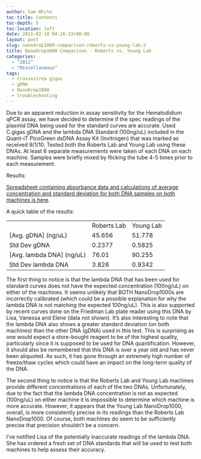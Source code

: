 ```yaml
---
author: Sam White
toc-title: Contents
toc-depth: 5
toc-location: left
date: 2011-02-10 04:26:33+00:00
layout: post
slug: nanodrop1000-comparison-roberts-vs-young-lab-2
title: NanoDrop1000 Comparison - Roberts vs. Young Lab
categories:
  - "2011"
  - "Miscellaneous"
tags:
  - Crassostrea gigas
  - gDNA
  - NanoDrop1000
  - troubleshooting
---
```


Due to an apparent reduction in assay sensitivity for the Hematodidium qPCR assay, we have decided to determine if the spec readings of the plasmid DNA being used for the standard curves are accurate. Used C.gigas gDNA and the lambda DNA Standard (100ng/uL) included in the Quant-iT PicoGreen dsDNA Assay Kit (Invitrogen) that was marked as received 9/1/10. Tested both the Roberts Lab and Young Lab using these DNAs. At least 6 separate measurements were taken of each DNA on each machine. Samples were briefly mixed by flicking the tube 4-5 times prior to each measurement.

Results:

[Spreadsheet containing absorbance data and calculations of average concentration and standard deviation for both DNA samples on both machines is here](https://spreadsheets.google.com/ccc?hl=en&key=tdVXYq6kndQafj_JUX9_ymw&authkey=CPe7wowL&hl=en#gid=0).

A quick table of the results:

<table class="wiki_table mceItemTable" >
<tbody >
<tr >

<td >
</td>

<td >Roberts Lab
</td>

<td >Young Lab
</td>
</tr>
<tr >

<td >[Avg. gDNA] (ng/uL)
</td>

<td >45.656
</td>

<td >51.778
</td>
</tr>
<tr >

<td >Std Dev gDNA
</td>

<td >0.2377
</td>

<td >0.5825
</td>
</tr>
<tr >

<td >[Avg. lambda DNA] (ng/uL)
</td>

<td >76.01
</td>

<td >90.255
</td>
</tr>
<tr >

<td >Std Dev lambda DNA
</td>

<td >3.826
</td>

<td >0.9342
</td>
</tr>
</tbody>
</table>

The first thing to notice is that the lambda DNA that has been used for standard curves does not have the expected concentration (100ng/uL) on either of the machines. It seems unlikely that BOTH NanoDrop1000s are incorrectly calibrated (which could be a possible explanation for why the lambda DNA is not matching the expected 100ng/uL). This is also supported by recent curves done on the Friedman Lab plate reader using this DNA by Lisa, Vanessa and Elene (data not shown). It's also interesting to note that the lambda DNA also shows a greater standard deviation (on both machines) than the other DNA (gDNA) used in this test. This is surprising as one would expect a store-bought reagent to be of the highest quality, particularly since it is supposed to be used for DNA quantification. However, it should also be remembered that this DNA is over a year old and has never been aliquoted. As such, it has gone through an extremely high number of freeze/thaw cycles which could have an impact on the long-term quality of the DNA.

The second thing to notice is that the Roberts Lab and Young Lab machines provide different concentrations of each of the two DNAs. Unfortunately, due to the fact that the lambda DNA concentration is not as expected (100ng/uL) on either machine it is impossible to determine which machine is more accurate. However, it appears that the Young Lab NanoDrop1000, overall, is more consistently precise in its readings than the Roberts Lab NanoDrop1000. Of course, both machines do seem to be sufficiently precise that precision shouldn't be a concern.

I've notified Lisa of the potentially inaccurate readings of the lambda DNA. She has ordered a fresh set of DNA standards that will be used to test both machines to help assess their accuracy.
